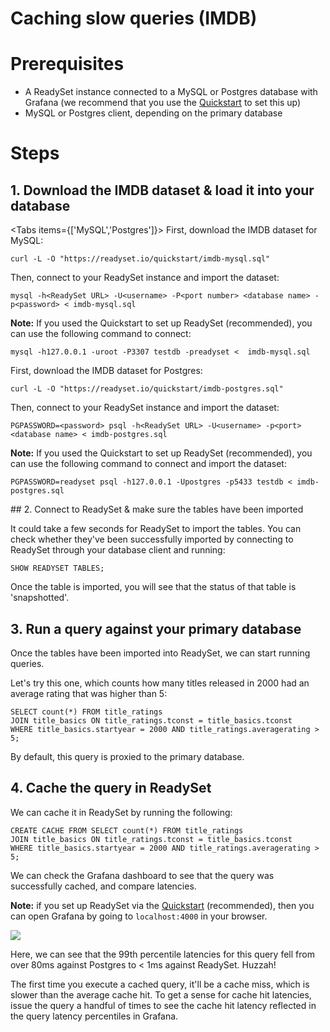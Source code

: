 
# Caching slow queries (IMDB)

# Prerequisites

- A ReadySet instance connected to a MySQL or Postgres database with Grafana (we recommend that you use the [Quickstart](/quickstart) to set this up)
- MySQL or Postgres client, depending on the primary database

# Steps

## 1. Download the IMDB dataset & load it into your database
<Tabs items={['MySQL','Postgres']}>
<Tab>
First, download the IMDB dataset for MySQL:

```
curl -L -O "https://readyset.io/quickstart/imdb-mysql.sql"
```

Then, connect to your ReadySet instance and import the dataset:

```
mysql -h<ReadySet URL> -U<username> -P<port number> <database name> -p<password> < imdb-mysql.sql
```

**Note:** If you used the Quickstart to set up ReadySet (recommended), you can use the following command to connect:

```
mysql -h127.0.0.1 -uroot -P3307 testdb -preadyset <  imdb-mysql.sql
```
</Tab>
<Tab>
First, download the IMDB dataset for Postgres:

```
curl -L -O "https://readyset.io/quickstart/imdb-postgres.sql"
```

Then, connect to your ReadySet instance and import the dataset:

```
PGPASSWORD=<password> psql -h<ReadySet URL> -U<username> -p<port> <database name> < imdb-postgres.sql
```

**Note:** If you used the Quickstart to set up ReadySet (recommended), you can use the following command to connect and import the dataset:

```
PGPASSWORD=readyset psql -h127.0.0.1 -Upostgres -p5433 testdb < imdb-postgres.sql
```
</Tab>
</Tabs>
## 2. Connect to ReadySet & make sure the tables have been imported

It could take a few seconds for ReadySet to import the tables. You can check whether they've been successfully imported by connecting to ReadySet through your database client and running:

```
SHOW READYSET TABLES;
```

Once the table is imported, you will see that the status of that table is 'snapshotted'.

## 3. Run a query against your primary database

Once the tables have been imported into ReadySet, we can start running queries.

Let's try this one, which counts how many titles released in 2000 had an average rating that was higher than 5:

```
SELECT count(*) FROM title_ratings
JOIN title_basics ON title_ratings.tconst = title_basics.tconst
WHERE title_basics.startyear = 2000 AND title_ratings.averagerating > 5;
```

By default, this query is proxied to the primary database.

## 4. Cache the query in ReadySet

We can cache it in ReadySet by running the following:

```
CREATE CACHE FROM SELECT count(*) FROM title_ratings
JOIN title_basics ON title_ratings.tconst = title_basics.tconst
WHERE title_basics.startyear = 2000 AND title_ratings.averagerating > 5;
```

We can check the Grafana dashboard to see that the query was successfully cached, and compare latencies.

**Note:** if you set up ReadySet via the [Quickstart](/quickstart) (recommended), then you can open Grafana by going to `localhost:4000` in your browser.

![](/cachingslowqueries.webp)

Here, we can see that the 99th percentile latencies for this query fell from over 80ms against Postgres to < 1ms against ReadySet. Huzzah!

<Callout type="info">The first time you execute a cached query, it'll be a cache miss, which is slower than the average cache hit. To get a sense for cache hit latencies, issue the query a handful of times to see the cache hit latency reflected in the query latency percentiles in Grafana.</Callout>


